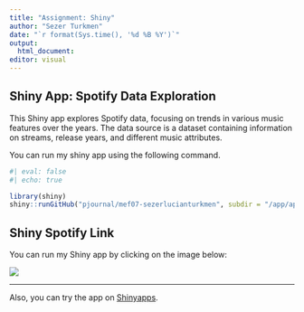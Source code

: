 ```yaml
---
title: "Assignment: Shiny"
author: "Sezer Turkmen"
date: "`r format(Sys.time(), '%d %B %Y')`"
output: 
  html_document:
editor: visual
---
```

## Shiny App: Spotify Data Exploration

This Shiny app explores Spotify data, focusing on trends in various music features over the years. The data source is a dataset containing information on streams, release years, and different music attributes.


You can run my shiny app using the following command.

```r
#| eval: false
#| echo: true

library(shiny)
shiny::runGitHub("pjournal/mef07-sezerlucianturkmen", subdir = "/app/app.R")
```

## Shiny Spotify Link
You can run my Shiny app by clicking on the image below:

[![](https://i.stack.imgur.com/vqF0X.jpg)](https://sezerlucianturkmen.shinyapps.io/shinyspotify/)








---

Also, you can try the app on [Shinyapps](https://www.shinyapps.io/).